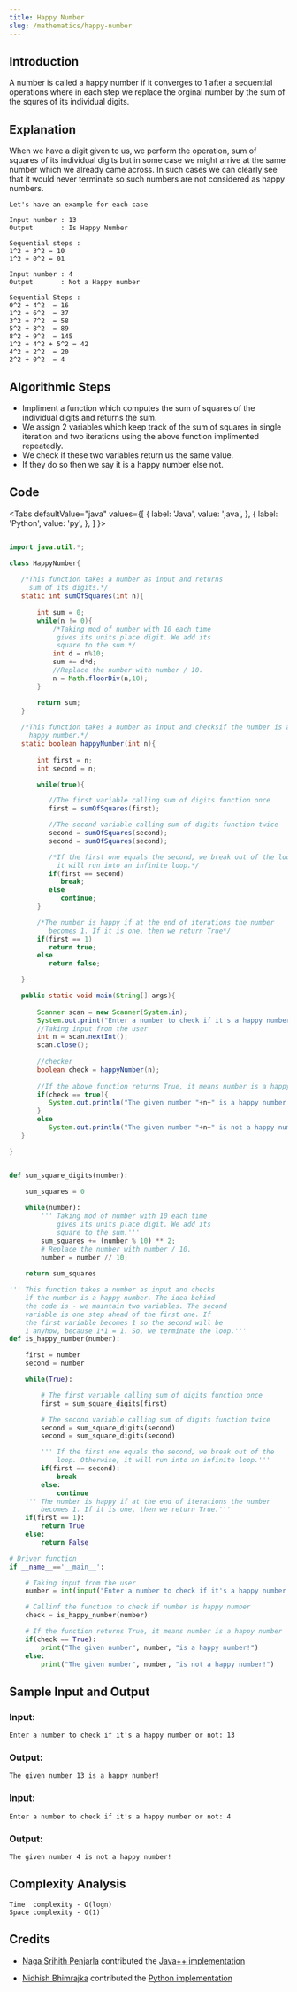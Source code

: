 ```yaml
---
title: Happy Number
slug: /mathematics/happy-number
---
```


## Introduction

A number is called a happy number if it converges to 1 after a sequential operations
where in each step we replace the orginal number by the sum of the squres of its individual digits.   

## Explanation

When we have a digit given to us, we perform the operation, sum of squares of its individual
digits but in some case we might arrive at the same number which we already came across. In such cases
we can clearly see that it would never terminate so such numbers are not considered as happy numbers.

```
Let's have an example for each case

Input number : 13
Output       : Is Happy Number

Sequential steps :
1^2 + 3^2 = 10
1^2 + 0^2 = 01

Input number : 4
Output       : Not a Happy number

Sequential Steps :
0^2 + 4^2  = 16 
1^2 + 6^2  = 37
3^2 + 7^2  = 58
5^2 + 8^2  = 89
8^2 + 9^2  = 145
1^2 + 4^2 + 5^2 = 42
4^2 + 2^2  = 20
2^2 + 0^2  = 4

```

## Algorithmic Steps

- Impliment a function which computes the sum of squares of the individual digits and returns the sum.
- We assign 2 variables which keep track of the sum of squares in single iteration and two iterations 
  using the above function implimented repeatedly.
- We check if these two variables return us the same value.
- If they do so then we say it is a happy number else not.

## Code


<Tabs
  defaultValue="java"
  values={[
    { label: 'Java', value: 'java', },
    { label: 'Python', value: 'py', },
  ]
}>
<TabItem value="java">

```java

import java.util.*;

class HappyNumber{
   
   /*This function takes a number as input and returns
     sum of its digits.*/
   static int sumOfSquares(int n){
      
       int sum = 0;
       while(n != 0){
           /*Taking mod of number with 10 each time
            gives its units place digit. We add its
            square to the sum.*/
           int d = n%10;
           sum += d*d;
           //Replace the number with number / 10.
           n = Math.floorDiv(n,10);
       }

       return sum;
   }   
       
   /*This function takes a number as input and checksif the number is a 
     happy number.*/
   static boolean happyNumber(int n){
       
       int first = n;
       int second = n;

       while(true){

          //The first variable calling sum of digits function once 
          first = sumOfSquares(first);

          //The second variable calling sum of digits function twice
          second = sumOfSquares(second);
          second = sumOfSquares(second);

          /*If the first one equals the second, we break out of the loop. Otherwise,
            it will run into an infinite loop.*/
          if(first == second)
             break;
          else
             continue;    
       }   

       /*The number is happy if at the end of iterations the number
          becomes 1. If it is one, then we return True*/ 
       if(first == 1)
          return true;
       else
          return false; 

   }

   public static void main(String[] args){
     
       Scanner scan = new Scanner(System.in);
       System.out.print("Enter a number to check if it's a happy number or not: ");
       //Taking input from the user 
       int n = scan.nextInt();
       scan.close();       
       
       //checker
       boolean check = happyNumber(n);      
        
       //If the above function returns True, it means number is a happy number
       if(check == true){
          System.out.println("The given number "+n+" is a happy number!");
       }
       else
          System.out.println("The given number "+n+" is not a happy number!");   
   }

}


```

</TabItem>
<TabItem value="py">

```py

def sum_square_digits(number):

    sum_squares = 0
    
    while(number):
        ''' Taking mod of number with 10 each time
            gives its units place digit. We add its
            square to the sum.'''
        sum_squares += (number % 10) ** 2;
        # Replace the number with number / 10.
        number = number // 10;
    
    return sum_squares

''' This function takes a number as input and checks
    if the number is a happy number. The idea behind
    the code is - we maintain two variables. The second
    variable is one step ahead of the first one. If
    the first variable becomes 1 so the second will be
    1 anyhow, because 1*1 = 1. So, we terminate the loop.'''
def is_happy_number(number):

    first = number
    second = number

    while(True):

        # The first variable calling sum of digits function once 
        first = sum_square_digits(first)

        # The second variable calling sum of digits function twice
        second = sum_square_digits(second)
        second = sum_square_digits(second)

        ''' If the first one equals the second, we break out of the
            loop. Otherwise, it will run into an infinite loop.'''
        if(first == second):
            break
        else:
            continue
    ''' The number is happy if at the end of iterations the number
        becomes 1. If it is one, then we return True.'''
    if(first == 1):
        return True
    else:
        return False

# Driver function
if __name__=='__main__':

    # Taking input from the user
    number = int(input("Enter a number to check if it's a happy number or not: "))

    # Callinf the function to check if number is happy number
    check = is_happy_number(number)

    # If the function returns True, it means number is a happy number
    if(check == True):
        print("The given number", number, "is a happy number!")
    else:
        print("The given number", number, "is not a happy number!")


```

</TabItem>
</Tabs>

## Sample Input and Output


### Input:


```
Enter a number to check if it's a happy number or not: 13
```

### Output:

```
The given number 13 is a happy number!
```
### Input:
 
 
```
Enter a number to check if it's a happy number or not: 4
```
 
### Output:
 
```
The given number 4 is not a happy number!
```


## Complexity Analysis

```
Time  complexity - O(logn)
Space complexity - O(1)

```

## Credits

- [Naga Srihith Penjarla](https://github.com/nagasrihith608) contributed the [Java++ implementation](https://github.com/TesseractCoding/NeoAlgo/blob/master/Java/math/HappyNumber.java)

- [Nidhish Bhimrajka](https://github.com/nidh-ish) contributed the [Python implementation](https://github.com/TesseractCoding/NeoAlgo/blob/master/Python/math/Happy_Number.py)

